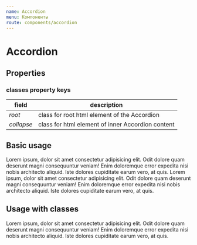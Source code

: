 ```yaml
---
name: Accordion
menu: Компоненты
route: components/accordion
---
```



# Accordion

## Properties

<Props of={Accordion} />

### classes property keys
field        | description
-------------|----------
*root*       |  class for root html element of the Accordion
*collapse*   |  class for html element of inner Accordion content

## Basic usage

<Playground>
    <Accordion
        title="Accordion title"
    >
        <DemoParagraphWrapper>
            <Paragraph hasMargin={false}>
                Lorem ipsum, dolor sit amet consectetur adipisicing elit. Odit dolore quam deserunt magni consequuntur veniam!
                Enim doloremque error expedita nisi nobis architecto aliquid. Iste dolores cupiditate earum vero, at quis.
            </Paragraph>
        </DemoParagraphWrapper>
    </Accordion>
    <Accordion
        title="Accordion with controlled state"
        isOpened={true}
    >
        <DemoParagraphWrapper>
            <Paragraph hasMargin={false}>
                Lorem ipsum, dolor sit amet consectetur adipisicing elit. Odit dolore quam deserunt magni consequuntur veniam!
                Enim doloremque error expedita nisi nobis architecto aliquid. Iste dolores cupiditate earum vero, at quis.
            </Paragraph>
        </DemoParagraphWrapper>
    </Accordion>
</Playground>

## Usage with classes

<Playground>
    <Accordion
        title="Accordion title"
        classes={{root: 'rootClass', collapse: 'collapseClass'}}
    >
        <DemoParagraphWrapper>
            <Paragraph hasMargin={false}>
                Lorem ipsum, dolor sit amet consectetur adipisicing elit. Odit dolore quam deserunt magni consequuntur veniam!
                Enim doloremque error expedita nisi nobis architecto aliquid. Iste dolores cupiditate earum vero, at quis.
            </Paragraph>
        </DemoParagraphWrapper>
    </Accordion>
</Playground>
